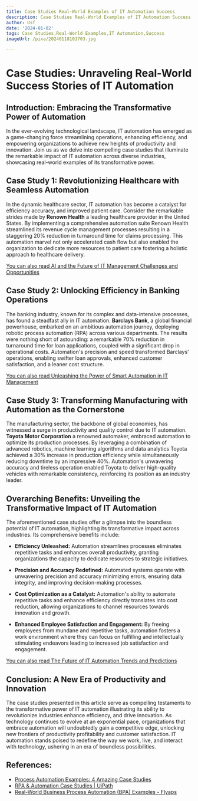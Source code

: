 ```yaml
---
title: Case Studies Real-World Examples of IT Automation Success
description: Case Studies Real-World Examples of IT Automation Success
author: Usf
date: '2024-01-02'
tags: Case Studies,Real-World Examples,IT Automation,Success
imageUrl: /pixa/20240118101703.jpg

---
```

# Case Studies:  Unraveling  Real-World Success Stories of IT Automation

## Introduction: Embracing the Transformative Power of Automation

In the ever-evolving technological landscape,  IT automation has emerged as a game-changing force streamlining operations, enhancing efficiency,  and empowering  organizations to achieve new heights of productivity and  innovation. Join us as we delve into compelling case studies that illuminate the remarkable impact of IT automation across  diverse industries, showcasing real-world  examples of its transformative power.

## Case Study 1: Revolutionizing Healthcare with Seamless Automation

In the dynamic healthcare sector,  IT automation has become a  catalyst for efficiency accuracy, and improved patient care. Consider the remarkable  strides  made by **Renown Health** a leading healthcare provider in the  United States. By implementing a  comprehensive  automation suite Renown Health streamlined its revenue cycle management processes resulting in a staggering 20% reduction  in  turnaround time for claims processing.  This automation marvel not only accelerated cash flow but also enabled the organization  to dedicate more resources  to patient care fostering a holistic approach to healthcare delivery.

[You can also read AI and the Future of IT Management Challenges and Opportunities](AI%20and%20the%20Future%20of%20IT%20Management%20Challenges%20and%20Opportunities)


## Case Study 2: Unlocking Efficiency in Banking  Operations

The banking industry,  known for its complex and data-intensive processes, has found a steadfast ally in IT automation. **Barclays Bank**, a global financial powerhouse, embarked on an ambitious  automation journey, deploying robotic process automation (RPA)  across various departments. The results were nothing short of astounding: a remarkable 70% reduction in turnaround time for loan applications,  coupled with a significant drop in operational costs. Automation's precision and speed transformed Barclays' operations, enabling swifter loan approvals, enhanced customer satisfaction, and a  leaner cost structure.

[You can also  read Unleashing the Power of Smart Automation in IT Management](Unleashing%20the%20Power%20of%20Smart%20Automation%20in%20IT%20Management)


## Case Study 3: Transforming Manufacturing with Automation as  the Cornerstone

The manufacturing sector, the backbone of global economies, has witnessed a surge in productivity and  quality control due to IT automation.  **Toyota Motor  Corporation** a renowned automaker, embraced automation to optimize its production processes. By leveraging a combination of advanced robotics, machine  learning algorithms and data  analytics Toyota achieved a 30% increase  in  production efficiency while simultaneously reducing downtime by  an impressive 40%. Automation's  unwavering accuracy and tireless operation enabled Toyota to  deliver high-quality vehicles with remarkable consistency, reinforcing its position as an industry  leader.

## Overarching Benefits: Unveiling the Transformative Impact of IT Automation

The aforementioned  case studies offer a glimpse into the  boundless potential  of IT automation, highlighting its transformative impact across industries. Its comprehensive benefits include:

- **Efficiency Unleashed:** Automation streamlines processes eliminates repetitive  tasks and  enhances overall productivity, granting organizations the capacity to dedicate resources to strategic initiatives.

- **Precision and Accuracy Redefined:** Automated systems operate with unwavering precision and accuracy minimizing errors, ensuring data integrity, and improving decision-making processes.

- **Cost Optimization as a Catalyst:** Automation's ability to automate repetitive tasks and enhance efficiency directly  translates into cost reduction, allowing  organizations to channel resources towards innovation and growth.

- **Enhanced Employee Satisfaction  and Engagement:** By freeing employees from mundane and repetitive tasks, automation fosters a work  environment where they can  focus on fulfilling and intellectually stimulating endeavors leading to increased job satisfaction and engagement.

[You can also read The Future of IT Automation Trends and  Predictions](The%20Future%20of%20IT%20Automation%20Trends%20and%20Predictions)


## Conclusion: A New Era of  Productivity and Innovation

The case  studies presented  in this  article serve as compelling testaments to  the transformative power of IT automation illustrating its ability to revolutionize industries enhance efficiency,  and drive innovation. As technology continues to evolve  at an exponential pace, organizations that embrace automation will undoubtedly gain a competitive  edge, unlocking  new frontiers of productivity profitability and customer satisfaction. IT automation stands poised to redefine the way we work, live, and interact with technology, ushering in an era  of boundless possibilities.

## References:
- [Process Automation Examples: 4 Amazing Case Studies](https://www.process.st/process-automation-examples/)
- [RPA & Automation Case Studies | UiPath](https://www.uipath.com/resources/automation-case-studies)
- [Real-World Business Process Automation (BPA) Examples - Flyaps](https://flyaps.com/blog/business-process-automation-examples-success-stories/)
